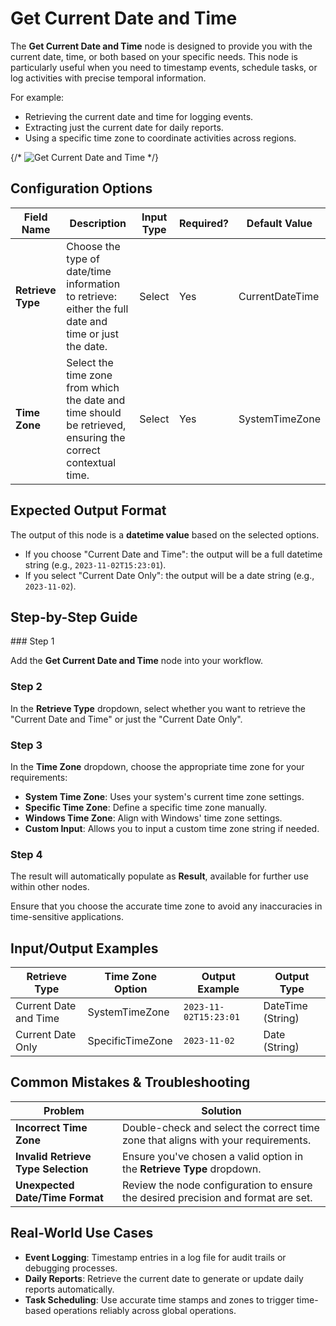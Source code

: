 
# Get Current Date and Time

The **Get Current Date and Time** node is designed to provide you with the current date, time, or both based on your specific needs. This node is particularly useful when you need to timestamp events, schedule tasks, or log activities with precise temporal information.

For example:

- Retrieving the current date and time for logging events.
- Extracting just the current date for daily reports.
- Using a specific time zone to coordinate activities across regions.

{/* ![Get Current Date and Time](./get-current-date-and-time.png) */}

## Configuration Options

| Field Name        | Description                                                                                                  | Input Type | Required? | Default Value   |
| ----------------- | ------------------------------------------------------------------------------------------------------------ | ---------- | --------- | --------------- |
| **Retrieve Type** | Choose the type of date/time information to retrieve: either the full date and time or just the date.        | Select     | Yes       | CurrentDateTime |
| **Time Zone**     | Select the time zone from which the date and time should be retrieved, ensuring the correct contextual time. | Select     | Yes       | SystemTimeZone  |

## Expected Output Format

The output of this node is a **datetime value** based on the selected options.

- If you choose "Current Date and Time": the output will be a full datetime string (e.g., `2023-11-02T15:23:01`).
- If you select "Current Date Only": the output will be a date string (e.g., `2023-11-02`).

## Step-by-Step Guide

<Steps>
### Step 1

Add the **Get Current Date and Time** node into your workflow.

### Step 2

In the **Retrieve Type** dropdown, select whether you want to retrieve the "Current Date and Time" or just the "Current Date Only".

### Step 3

In the **Time Zone** dropdown, choose the appropriate time zone for your requirements:

- **System Time Zone**: Uses your system's current time zone settings.
- **Specific Time Zone**: Define a specific time zone manually.
- **Windows Time Zone**: Align with Windows' time zone settings.
- **Custom Input**: Allows you to input a custom time zone string if needed.

### Step 4

The result will automatically populate as **Result**, available for further use within other nodes.

</Steps>

<Callout type="info" title="Evening Warning">
  Ensure that you choose the accurate time zone to avoid any inaccuracies in
  time-sensitive applications.
</Callout>

## Input/Output Examples

| Retrieve Type         | Time Zone Option | Output Example        | Output Type       |
| --------------------- | ---------------- | --------------------- | ----------------- |
| Current Date and Time | SystemTimeZone   | `2023-11-02T15:23:01` | DateTime (String) |
| Current Date Only     | SpecificTimeZone | `2023-11-02`          | Date (String)     |

## Common Mistakes & Troubleshooting

| Problem                             | Solution                                                                          |
| ----------------------------------- | --------------------------------------------------------------------------------- |
| **Incorrect Time Zone**             | Double-check and select the correct time zone that aligns with your requirements. |
| **Invalid Retrieve Type Selection** | Ensure you've chosen a valid option in the **Retrieve Type** dropdown.            |
| **Unexpected Date/Time Format**     | Review the node configuration to ensure the desired precision and format are set. |

## Real-World Use Cases

- **Event Logging**: Timestamp entries in a log file for audit trails or debugging processes.
- **Daily Reports**: Retrieve the current date to generate or update daily reports automatically.
- **Task Scheduling**: Use accurate time stamps and zones to trigger time-based operations reliably across global operations.
